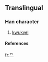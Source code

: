 ==Translingual==
===Han character===
{{Han char|rn=4|rad=丿|as=02|sn=3|four=|canj=竹金 (HC)}}
# [[kwukyel]]
====References====
{{Han ref|kx=0082.031|dj=0165.141|hdz=10032.021|uh=4E4A|ud=20042}}



[[fr:乊]]